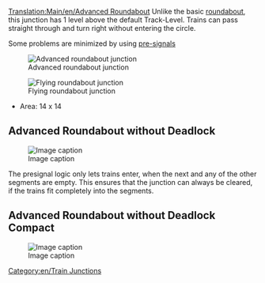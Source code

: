 [[Translation:Main/en/Advanced Roundabout]]{{en/Junctionsmenu}}
Unlike the basic [[Main/en/Roundabout|roundabout]], this junction has 1 level above the default Track-Level. Trains can pass straight through and turn right without entering the circle.

Some problems are minimized by using [[Main/en/Signals#Pre-signals|pre-signals]]

[[File:en/Advanced roundabout.png|center|none|frame|Advanced roundabout junction]]

{{Template:Junction_Criteria|Expensive (Stepped)|2|1|0|3|1|0|1|0|1|1|2||Broken down trains affect one line or all left turns.|
*Can handle lots of trains moving N-E or S-W
*Tracks split and only trains going to the left need to take the round-a-bout
'''Tips'''
*To allow left-turning trains traveling at full speed through the roundabout, it's possible to enlarge the circle, but this takes a lot of space to build.
*If you make the inner circle run the opposite way (obviously modifying exit diagonals and signal direction) throughput is increased at the expense of some speed, since trains going up there just cut across instead of having to go round the whole roundabout as tey would with the above.
*Area: 16 x 16
}}

[[File:en/Flying roundabout.png|center|none|frame|Flying roundabout junction]]

*Area: 14 x 14


== Advanced Roundabout without Deadlock ==

[[File:en/4WayNoLock.png|Image caption]]

{{Template:Junction_Criteria|Moderate|2|1|1|2|1|0|1|0|0|1|2||Broken down trains only affect one direction. (Worst case: Inner circle, between two segments, will block 3 left turn directions)|
Pros:
* High capacity 
* Slopes only for left turns (1 up, 1 down in total) 
* Will buffer left turns to free up other lines (entry and exit!)

Cons:
* Pass through highest signal distance: 4/5
* Left turn highest signal distance: 7


* Area: 26 x 26
}}
The presignal logic only lets trains enter, when the next and any of the other segments are empty. This ensures that the junction can always be cleared, if the trains fit completely into the segments.


== Advanced Roundabout without Deadlock Compact ==

[[File:en/4WayNoLockSmall.png|Image caption]]

{{Template:Junction_Criteria|Moderate|3|1|1|2|1|0|1|0|0|1|2||Broken down trains only affect the one direction. (Worst case: Inner circle, between two segments, will block all left turn directions)|
Pros:
* High capacity 
* Slopes only for left turns (1 up, 1 down in total)

Cons:
* Pass through highest signal distance: 4/5
* Left turn highest signal distance: 7


* Area: 18 x 18
}}


[[Category:en/Train Junctions]]